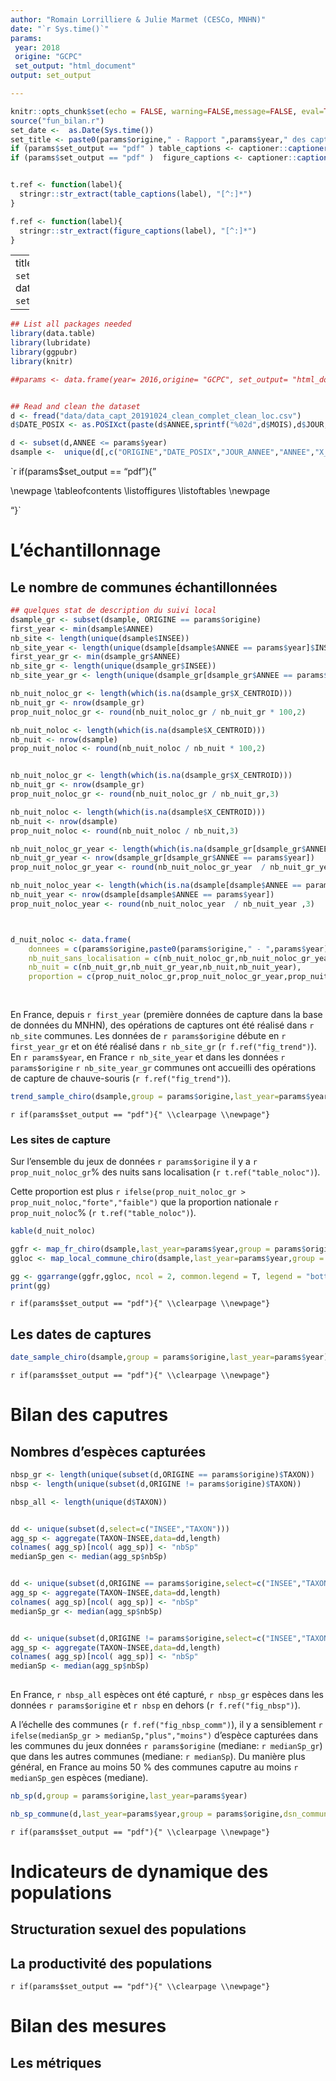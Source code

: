 ```yaml
---
author: "Romain Lorrilliere & Julie Marmet (CESCo, MNHN)"
date: "`r Sys.time()`"
params:
 year: 2018
 origine: "GCPC"
 set_output: "html_document"
output: set_output

---
```


```r
knitr::opts_chunk$set(echo = FALSE, warning=FALSE,message=FALSE, eval=TRUE)
source("fun_bilan.r")
set_date <-  as.Date(Sys.time())
set_title <- paste0(params$origine," - Rapport ",params$year," des captures de Chiroptères")
if (params$set_output == "pdf" ) table_captions <- captioner::captioner(prefix="Tab.") else table_captions <- captioner::captioner(prefix="Tab.")
if (params$set_output == "pdf" )  figure_captions <- captioner::captioner(prefix="Fig.") else figure_captions <- captioner::captioner(prefix="Fig.")


t.ref <- function(label){
  stringr::str_extract(table_captions(label), "[^:]*")
}

f.ref <- function(label){
  stringr::str_extract(figure_captions(label), "[^:]*")
}

```


---
title: "`r set_title`" 
date: "`r set_date`"

---




```r
## List all packages needed
library(data.table)
library(lubridate)
library(ggpubr)
library(knitr)

```


```r
##params <- data.frame(year= 2016,origine= "GCPC", set_output= "html_document",stringsAsFactors=FALSE)


## Read and clean the dataset
d <- fread("data/data_capt_20191024_clean_complet_clean_loc.csv")
d$DATE_POSIX <- as.POSIXct(paste(d$ANNEE,sprintf("%02d",d$MOIS),d$JOUR,sep="-"))

d <- subset(d,ANNEE <= params$year)
dsample <-  unique(d[,c("ORIGINE","DATE_POSIX","JOUR_ANNEE","ANNEE","X_CENTROID","Y_CENTROID","INSEE"),with=FALSE])


 ```

`r if(params$set_output == "pdf"){"

\\newpage 
\\tableofcontents 
\\listoffigures
\\listoftables
\\newpage

"}`



# L'échantillonnage


## Le nombre de communes échantillonnées

```r
## quelques stat de description du suivi local
dsample_gr <- subset(dsample, ORIGINE == params$origine)
first_year <- min(dsample$ANNEE)
nb_site <- length(unique(dsample$INSEE))
nb_site_year <- length(unique(dsample[dsample$ANNEE == params$year]$INSEE))
first_year_gr <- min(dsample_gr$ANNEE)
nb_site_gr <- length(unique(dsample_gr$INSEE))
nb_site_year_gr <- length(unique(dsample_gr[dsample_gr$ANNEE == params$year]$INSEE))

nb_nuit_noloc_gr <- length(which(is.na(dsample_gr$X_CENTROID)))
nb_nuit_gr <- nrow(dsample_gr)
prop_nuit_noloc_gr <- round(nb_nuit_noloc_gr / nb_nuit_gr * 100,2)

nb_nuit_noloc <- length(which(is.na(dsample$X_CENTROID)))
nb_nuit <- nrow(dsample)
prop_nuit_noloc <- round(nb_nuit_noloc / nb_nuit * 100,2)


nb_nuit_noloc_gr <- length(which(is.na(dsample_gr$X_CENTROID)))
nb_nuit_gr <- nrow(dsample_gr)
prop_nuit_noloc_gr <- round(nb_nuit_noloc_gr / nb_nuit_gr,3)

nb_nuit_noloc <- length(which(is.na(dsample$X_CENTROID)))
nb_nuit <- nrow(dsample)
prop_nuit_noloc <- round(nb_nuit_noloc / nb_nuit,3)

nb_nuit_noloc_gr_year <- length(which(is.na(dsample_gr[dsample_gr$ANNEE == params$year]$X_CENTROID)))
nb_nuit_gr_year <- nrow(dsample_gr[dsample_gr$ANNEE == params$year])
prop_nuit_noloc_gr_year <- round(nb_nuit_noloc_gr_year  / nb_nuit_gr_year ,3)

nb_nuit_noloc_year <- length(which(is.na(dsample[dsample$ANNEE == params$year]$X_CENTROID)))
nb_nuit_year <- nrow(dsample[dsample$ANNEE == params$year])
prop_nuit_noloc_year <- round(nb_nuit_noloc_year  / nb_nuit_year ,3)



d_nuit_noloc <- data.frame(
    donnees = c(params$origine,paste0(params$origine," - ",params$year),"toutes",paste0("toutes - ",params$year)),
    nb_nuit_sans_localisation = c(nb_nuit_noloc_gr,nb_nuit_noloc_gr_year,nb_nuit_noloc,nb_nuit_noloc_year),
    nb_nuit = c(nb_nuit_gr,nb_nuit_gr_year,nb_nuit,nb_nuit_year),
    proportion = c(prop_nuit_noloc_gr,prop_nuit_noloc_gr_year,prop_nuit_noloc,prop_nuit_noloc_year))
                                                             
                                                             


```

En France, depuis `r first_year` (première données de capture dans la
base de données du MNHN), des opérations de captures ont été réalisé
dans `r nb_site` communes. Les données de `r params$origine` débute en
`r first_year_gr` et on été réalisé dans `r nb_site_gr` (`r f.ref("fig_trend")`).
En `r params$year`, en France `r nb_site_year` et dans les données 
`r params$origine` `r nb_site_year_gr` communes ont accueilli des
opérations de capture de chauve-souris (`r f.ref("fig_trend")`).


```r

trend_sample_chiro(dsample,group = params$origine,last_year=params$year)

```

`r if(params$set_output == "pdf"){"
\\clearpage
\\newpage"}`


### Les sites de capture

Sur l'ensemble du jeux de données `r params$origine` il 
y a `r prop_nuit_noloc_gr`% des nuits sans localisation (`r t.ref("table_noloc")`).

Cette proportion est plus `r ifelse(prop_nuit_noloc_gr >
prop_nuit_noloc,"forte","faible")` que la proportion 
nationale `r prop_nuit_noloc`% (`r t.ref("table_noloc")`).


```r
kable(d_nuit_noloc)

```


```r
ggfr <- map_fr_chiro(dsample,last_year=params$year,group = params$origine)
ggloc <- map_local_commune_chiro(dsample,last_year=params$year,group = params$origine,dsn_commune="C:\\git\\data_GIS\\communes-20190101\\communes-20190101.shp")

gg <- ggarrange(ggfr,ggloc, ncol = 2, common.legend = T, legend = "bottom")
print(gg)
```

`r if(params$set_output == "pdf"){"
\\clearpage
\\newpage"}`


## Les dates de captures



```r

date_sample_chiro(dsample,group = params$origine,last_year=params$year)

```


`r if(params$set_output == "pdf"){"
\\clearpage
\\newpage"}`

# Bilan des caputres

## Nombres d'espèces capturées 



```r
nbsp_gr <- length(unique(subset(d,ORIGINE == params$origine)$TAXON))
nbsp <- length(unique(subset(d,ORIGINE != params$origine)$TAXON))

nbsp_all <- length(unique(d$TAXON))


dd <- unique(subset(d,select=c("INSEE","TAXON")))
agg_sp <- aggregate(TAXON~INSEE,data=dd,length)
colnames( agg_sp)[ncol( agg_sp)] <- "nbSp"
medianSp_gen <- median(agg_sp$nbSp)


dd <- unique(subset(d,ORIGINE == params$origine,select=c("INSEE","TAXON")))
agg_sp <- aggregate(TAXON~INSEE,data=dd,length)
colnames( agg_sp)[ncol( agg_sp)] <- "nbSp"
medianSp_gr <- median(agg_sp$nbSp)


dd <- unique(subset(d,ORIGINE != params$origine,select=c("INSEE","TAXON")))
agg_sp <- aggregate(TAXON~INSEE,data=dd,length)
colnames( agg_sp)[ncol( agg_sp)] <- "nbSp"
medianSp <- median(agg_sp$nbSp)
  
```

En France, `r nbsp_all` espèces ont été capturé, `r nbsp_gr` espèces
dans les données `r params$origine` et `r nbsp` en dehors 
(`r f.ref("fig_nbsp")`). 

A l'échelle des communes (`r f.ref("fig_nbsp_comm")`), il y a sensiblement
`r ifelse(medianSp_gr > medianSp,"plus","moins")` d'espèce capturées
dans les communes du jeux données `r params$origine` (mediane: `r medianSp_gr`)
que dans les autres communes  (mediane: `r medianSp`). Du manière plus
général, en France au moins 50 % des communes caputre au moins 
`r medianSp_gen` espèces (mediane).


```r

nb_sp(d,group = params$origine,last_year=params$year)

```



```r

nb_sp_commune(d,last_year=params$year,group = params$origine,dsn_commune="C:\\git\\data_GIS\\communes-20190101\\communes-20190101.shp")

```

`r if(params$set_output == "pdf"){"
\\clearpage
\\newpage"}`


# Indicateurs de dynamique des populations

## Structuration sexuel des populations


## La productivité des populations


`r if(params$set_output == "pdf"){"
\\clearpage
\\newpage"}`

# Bilan des mesures 

## Les métriques
